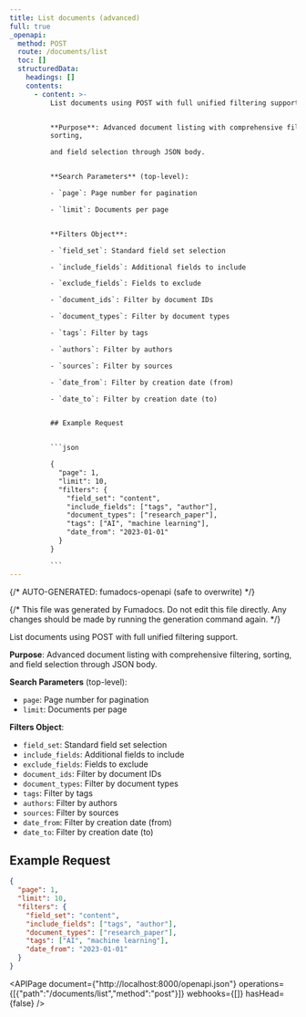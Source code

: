 ```yaml
---
title: List documents (advanced)
full: true
_openapi:
  method: POST
  route: /documents/list
  toc: []
  structuredData:
    headings: []
    contents:
      - content: >-
          List documents using POST with full unified filtering support.


          **Purpose**: Advanced document listing with comprehensive filtering,
          sorting,

          and field selection through JSON body.


          **Search Parameters** (top-level):

          - `page`: Page number for pagination

          - `limit`: Documents per page


          **Filters Object**:

          - `field_set`: Standard field set selection

          - `include_fields`: Additional fields to include

          - `exclude_fields`: Fields to exclude

          - `document_ids`: Filter by document IDs

          - `document_types`: Filter by document types

          - `tags`: Filter by tags

          - `authors`: Filter by authors

          - `sources`: Filter by sources

          - `date_from`: Filter by creation date (from)

          - `date_to`: Filter by creation date (to)


          ## Example Request


          ```json

          {
            "page": 1,
            "limit": 10,
            "filters": {
              "field_set": "content",
              "include_fields": ["tags", "author"],
              "document_types": ["research_paper"],
              "tags": ["AI", "machine learning"],
              "date_from": "2023-01-01"
            }
          }

          ```
---
```


{/* AUTO-GENERATED: fumadocs-openapi (safe to overwrite) */}


{/* This file was generated by Fumadocs. Do not edit this file directly. Any changes should be made by running the generation command again. */}

List documents using POST with full unified filtering support.

**Purpose**: Advanced document listing with comprehensive filtering, sorting,
and field selection through JSON body.

**Search Parameters** (top-level):
- `page`: Page number for pagination
- `limit`: Documents per page

**Filters Object**:
- `field_set`: Standard field set selection
- `include_fields`: Additional fields to include
- `exclude_fields`: Fields to exclude
- `document_ids`: Filter by document IDs
- `document_types`: Filter by document types
- `tags`: Filter by tags
- `authors`: Filter by authors
- `sources`: Filter by sources
- `date_from`: Filter by creation date (from)
- `date_to`: Filter by creation date (to)

## Example Request

```json
{
  "page": 1,
  "limit": 10,
  "filters": {
    "field_set": "content",
    "include_fields": ["tags", "author"],
    "document_types": ["research_paper"],
    "tags": ["AI", "machine learning"],
    "date_from": "2023-01-01"
  }
}
```

<APIPage document={"http://localhost:8000/openapi.json"} operations={[{"path":"/documents/list","method":"post"}]} webhooks={[]} hasHead={false} />